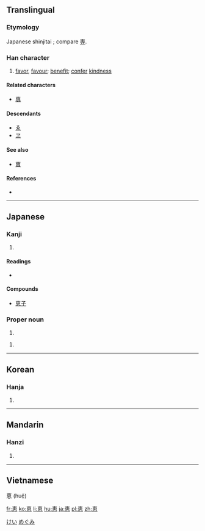 {{also|惠}}
==Translingual==
{{ja-forms|恵|[[惠]]|[[惠]]}}

===Etymology===
Japanese shinjitai {{Han simp|惠|f=叀}}; compare [[専]].

===Han character===
{{Han char|rn=61|rad=心|as=06|sn=10|four=|canj=十田心 (JWP)|ids=⿱[[𤰔]][[心]]}}

# [[favor]], [[favour]]; [[benefit]]; [[confer]] [[kindness]]

====Related characters====
* [[専]] <!-- same simplification -->

====Descendants====
* [[ゑ]]
* [[ヱ]]

====See also====
* [[曺]] <!-- graphically similar -->

====References====
* {{Han ref|kx=0386.161|dkj=10618|dj=0718.140|hdz=42290.031|uh=6075|ud=24693}}

----

==Japanese==

===Kanji===
{{ja-kanji|grade=c|rs=心06}}

# {{defn|lang=ja|sort=心06}}

====Readings====
* {{ja-readings|on=[[けい]] (kei), [[え]] (e)|kun=[[めぐむ]] (megumu), [[めぐみ]] (megumi)}}

====Compounds====
* [[恵子]]

===Proper noun===
{{ja-pos|k|proper|hira=けい|rom=Kei}}

# {{given name|male|lang=ja}}

{{ja-pos|k|proper|hira=めぐみ|rom=Megumi}}

# {{given name|female|lang=ja}}


[[Category:Japanese male given names|けい]]
[[Category:Japanese female given names|めぐみ]]

----

==Korean==

===Hanja===
{{ko-hanja|hangeul=혜|eumhun=|rv=hye|mr=hye|y=hyey}}

# {{defn|lang=ko|sort=心06}}

----

==Mandarin==

===Hanzi===
{{cmn-hanzi|pin=[[huì]] ([[hui4]])|wg=hui<sup>4</sup>}}

# {{defn|lang=cmn|sort=心06}}

----
==Vietnamese==
恵 (huệ)

[[fr:恵]]
[[ko:恵]]
[[li:恵]]
[[hu:恵]]
[[ja:恵]]
[[pl:恵]]
[[zh:恵]]